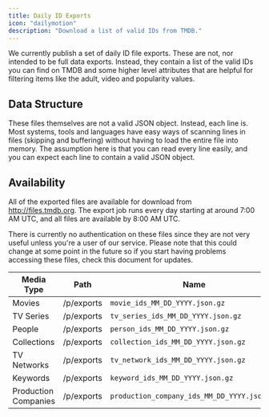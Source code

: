 ```yaml
---
title: Daily ID Exports
icon: "dailymotion"
description: "Download a list of valid IDs from TMDB."
---
```

We currently publish a set of daily ID file exports. 
These are not, nor intended to be full data exports. 
Instead, they contain a list of the valid IDs you can find on TMDB and some higher level attributes that are helpful for filtering items like the adult, video and popularity values.

## Data Structure
These files themselves are not a valid JSON object. 
Instead, each line is. Most systems, tools and languages have easy ways of scanning lines in files (skipping and buffering) without having to load the entire file into memory. 
The assumption here is that you can read every line easily, and you can expect each line to contain a valid JSON object.

## Availability
All of the exported files are available for download from http://files.tmdb.org. 
The export job runs every day starting at around 7:00 AM UTC, and all files are available by 8:00 AM UTC.

There is currently no authentication on these files since they are not very useful unless you're a user of our service. 
Please note that this could change at some point in the future so if you start having problems accessing these files, check this document for updates.

| Media Type           | Path       | Name                                      |
|----------------------|------------|-------------------------------------------|
| Movies               | /p/exports | `movie_ids_MM_DD_YYYY.json.gz`            |
| TV Series            | /p/exports | `tv_series_ids_MM_DD_YYYY.json.gz`        |
| People               | /p/exports | `person_ids_MM_DD_YYYY.json.gz`           |
| Collections          | /p/exports | `collection_ids_MM_DD_YYYY.json.gz`       |
| TV Networks          | /p/exports | `tv_network_ids_MM_DD_YYYY.json.gz`       |
| Keywords             | /p/exports | `keyword_ids_MM_DD_YYYY.json.gz`          |
| Production Companies | /p/exports | `production_company_ids_MM_DD_YYYY.json.gz` |